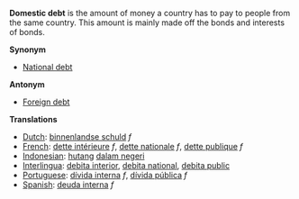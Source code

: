 '''Domestic debt''' is the amount of money a country has to pay to people from the same country. This amount is mainly made off the bonds and interests of bonds.

'''Synonym'''

* [[National debt]]

'''Antonym'''

* [[Foreign debt]]

'''Translations'''

*[[Dutch]]: [[binnenlandse schuld]] ''f''
*[[French]]: [[dette intérieure]] ''f'', [[dette nationale]] ''f'', [[dette publique]] ''f'' 
*[[Indonesian]]: [[hutang]] [[dalam negeri]]
*[[Interlingua]]: [[debita interior]], [[debita national]], [[debita public]]
*[[Portuguese]]: [[dívida interna]] ''f'', [[dívida pública]] ''f''
*[[Spanish]]: [[deuda interna]] ''f''